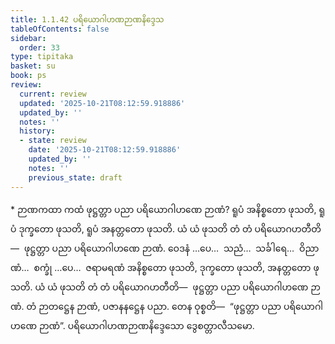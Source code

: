 ```yaml
---
title: 1.1.42 ပရိယောဂါဟဏဉာဏနိဒ္ဒေသ
tableOfContents: false
sidebar:
  order: 33
type: tipitaka
basket: su
book: ps
review:
  current: review
  updated: '2025-10-21T08:12:59.918886'
  updated_by: ''
  notes: ''
  history:
  - state: review
    date: '2025-10-21T08:12:59.918886'
    updated_by: ''
    notes: ''
    previous_state: draft
---
```



<DynamicBreadcrumb />


<ReviewStatus review={frontmatter.review} showDetails={true} />

<HypothesisAnnotation frontmatter={frontmatter} />

<Paragraph type="center" book="ps">
* ဉာဏကထာ
</Paragraph>


<Division number="93" book="ps" e="ch" v="26" p="103">

<Paragraph number="606" book="ps">
ကထံ ဖုဋ္ဌတ္တာ ပညာ ပရိယောဂါဟဏေ ဉာဏံ? ရူပံ အနိစ္စတော ဖုသတိ, ရူပံ ဒုက္ခတော ဖုသတိ, ရူပံ အနတ္တတော ဖုသတိ. ယံ ယံ ဖုသတိ တံ တံ ပရိယောဂဟတီတိ—  ဖုဋ္ဌတ္တာ ပညာ ပရိယောဂါဟဏေ ဉာဏံ. ဝေဒနံ …ပေ…  သညံ…  သင်္ခါရေ…  ဝိညာဏံ…  စက္ခုံ …ပေ…  ဇရာမရဏံ အနိစ္စတော ဖုသတိ, ဒုက္ခတော ဖုသတိ, အနတ္တတော ဖုသတိ. ယံ ယံ ဖုသတိ တံ တံ ပရိယောဂဟတီတိ—  ဖုဋ္ဌတ္တာ ပညာ ပရိယောဂါဟဏေ ဉာဏံ. တံ ဉာတဋ္ဌေန ဉာဏံ, ပဇာနနဋ္ဌေန ပညာ. တေန ဝုစ္စတိ—  “ဖုဋ္ဌတ္တာ ပညာ ပရိယောဂါဟဏေ ဉာဏံ”.

</Paragraph>
</Division>

<Paragraph number="607" type="center" book="ps">
ပရိယောဂါဟဏဉာဏနိဒ္ဒေသော ဒွေစတ္တာလီသမော.
</Paragraph>